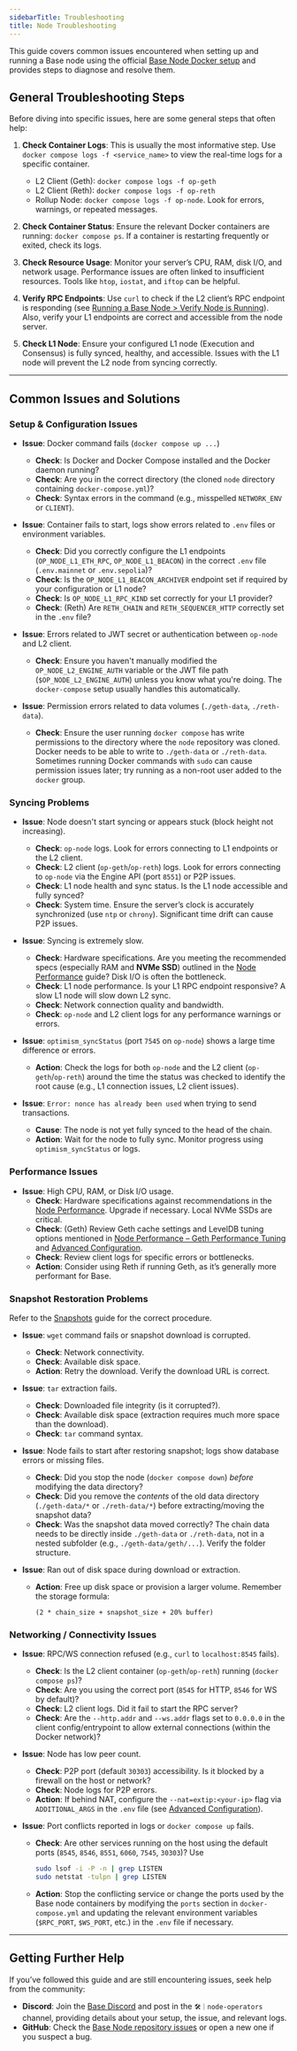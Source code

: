 ```yaml
---
sidebarTitle: Troubleshooting
title: Node Troubleshooting
---
```


This guide covers common issues encountered when setting up and running a Base node using the official [Base Node Docker setup](https://github.com/base/node) and provides steps to diagnose and resolve them.

## General Troubleshooting Steps

Before diving into specific issues, here are some general steps that often help:

1. **Check Container Logs**: This is usually the most informative step. Use `docker compose logs -f <service_name>` to view the real-time logs for a specific container.
    - L2 Client (Geth): `docker compose logs -f op-geth`
    - L2 Client (Reth): `docker compose logs -f op-reth`
    - Rollup Node: `docker compose logs -f op-node`. Look for errors, warnings, or repeated messages.

2. **Check Container Status**: Ensure the relevant Docker containers are running: `docker compose ps`. If a container is restarting frequently or exited, check its logs.

3. **Check Resource Usage**: Monitor your server’s CPU, RAM, disk I/O, and network usage. Performance issues are often linked to insufficient resources. Tools like `htop`, `iostat`, and `iftop` can be helpful.

4. **Verify RPC Endpoints**: Use `curl` to check if the L2 client’s RPC endpoint is responding (see [Running a Base Node > Verify Node is Running](/base-chain/quickstart/run-base-node.mdx#verify-node-is-running)). Also, verify your L1 endpoints are correct and accessible from the node server.

5. **Check L1 Node**: Ensure your configured L1 node (Execution and Consensus) is fully synced, healthy, and accessible. Issues with the L1 node will prevent the L2 node from syncing correctly.

---

## Common Issues and Solutions

### Setup & Configuration Issues

- **Issue**: Docker command fails (`docker compose up ...`)  
    - **Check**: Is Docker and Docker Compose installed and the Docker daemon running?  
    - **Check**: Are you in the correct directory (the cloned `node` directory containing `docker-compose.yml`)?  
    - **Check**: Syntax errors in the command (e.g., misspelled `NETWORK_ENV` or `CLIENT`).

- **Issue**: Container fails to start, logs show errors related to `.env` files or environment variables.  
    - **Check**: Did you correctly configure the L1 endpoints (`OP_NODE_L1_ETH_RPC`, `OP_NODE_L1_BEACON`) in the correct `.env` file (`.env.mainnet` or `.env.sepolia`)?  
    - **Check**: Is the `OP_NODE_L1_BEACON_ARCHIVER` endpoint set if required by your configuration or L1 node?  
    - **Check**: Is `OP_NODE_L1_RPC_KIND` set correctly for your L1 provider?  
    - **Check**: (Reth) Are `RETH_CHAIN` and `RETH_SEQUENCER_HTTP` correctly set in the `.env` file?

- **Issue**: Errors related to JWT secret or authentication between `op-node` and L2 client.  
    - **Check**: Ensure you haven't manually modified the `OP_NODE_L2_ENGINE_AUTH` variable or the JWT file path (`$OP_NODE_L2_ENGINE_AUTH`) unless you know what you're doing. The `docker-compose` setup usually handles this automatically.

- **Issue**: Permission errors related to data volumes (`./geth-data`, `./reth-data`).  
    - **Check**: Ensure the user running `docker compose` has write permissions to the directory where the `node` repository was cloned. Docker needs to be able to write to `./geth-data` or `./reth-data`. Sometimes running Docker commands with `sudo` can cause permission issues later; try running as a non-root user added to the `docker` group.

### Syncing Problems

- **Issue**: Node doesn't start syncing or appears stuck (block height not increasing).  
    - **Check**: `op-node` logs. Look for errors connecting to L1 endpoints or the L2 client.  
    - **Check**: L2 client (`op-geth`/`op-reth`) logs. Look for errors connecting to `op-node` via the Engine API (port `8551`) or P2P issues.  
    - **Check**: L1 node health and sync status. Is the L1 node accessible and fully synced?  
    - **Check**: System time. Ensure the server’s clock is accurately synchronized (use `ntp` or `chrony`). Significant time drift can cause P2P issues.

- **Issue**: Syncing is extremely slow.  
    - **Check**: Hardware specifications. Are you meeting the recommended specs (especially RAM and **NVMe SSD**) outlined in the [Node Performance](/base-chain/node-operators/performance-tuning) guide? Disk I/O is often the bottleneck.  
    - **Check**: L1 node performance. Is your L1 RPC endpoint responsive? A slow L1 node will slow down L2 sync.  
    - **Check**: Network connection quality and bandwidth.  
    - **Check**: `op-node` and L2 client logs for any performance warnings or errors.

- **Issue**: `optimism_syncStatus` (port `7545` on `op-node`) shows a large time difference or errors.  
    - **Action**: Check the logs for both `op-node` and the L2 client (`op-geth`/`op-reth`) around the time the status was checked to identify the root cause (e.g., L1 connection issues, L2 client issues).

- **Issue**: `Error: nonce has already been used` when trying to send transactions.  
    - **Cause**: The node is not yet fully synced to the head of the chain.  
    - **Action**: Wait for the node to fully sync. Monitor progress using `optimism_syncStatus` or logs.

### Performance Issues

- **Issue**: High CPU, RAM, or Disk I/O usage.  
    - **Check**: Hardware specifications against recommendations in the [Node Performance](/base-chain/node-operators/performance-tuning). Upgrade if necessary. Local NVMe SSDs are critical.  
    - **Check**: (Geth) Review Geth cache settings and LevelDB tuning options mentioned in [Node Performance – Geth Performance Tuning](/base-chain/node-operators/performance-tuning#geth-performance-tuning) and [Advanced Configuration](/base-chain/quickstart/run-base-node#geth-configuration-via-environment-variables).  
    - **Check**: Review client logs for specific errors or bottlenecks.  
    - **Action**: Consider using Reth if running Geth, as it’s generally more performant for Base.

### Snapshot Restoration Problems

Refer to the [Snapshots](/base-chain/node-operators/snapshots) guide for the correct procedure.

- **Issue**: `wget` command fails or snapshot download is corrupted.  
    - **Check**: Network connectivity.  
    - **Check**: Available disk space.  
    - **Action**: Retry the download. Verify the download URL is correct.

- **Issue**: `tar` extraction fails.  
    - **Check**: Downloaded file integrity (is it corrupted?).  
    - **Check**: Available disk space (extraction requires much more space than the download).  
    - **Check**: `tar` command syntax.

- **Issue**: Node fails to start after restoring snapshot; logs show database errors or missing files.  
    - **Check**: Did you stop the node (`docker compose down`) _before_ modifying the data directory?  
    - **Check**: Did you remove the _contents_ of the old data directory (`./geth-data/*` or `./reth-data/*`) before extracting/moving the snapshot data?  
    - **Check**: Was the snapshot data moved correctly? The chain data needs to be directly inside `./geth-data` or `./reth-data`, not in a nested subfolder (e.g., `./geth-data/geth/...`). Verify the folder structure.

- **Issue**: Ran out of disk space during download or extraction.  
    - **Action**: Free up disk space or provision a larger volume. Remember the storage formula:  
      ```  
      (2 * chain_size + snapshot_size + 20% buffer)  
      ```

### Networking / Connectivity Issues

- **Issue**: RPC/WS connection refused (e.g., `curl` to `localhost:8545` fails).  
    - **Check**: Is the L2 client container (`op-geth`/`op-reth`) running (`docker compose ps`)?  
    - **Check**: Are you using the correct port (`8545` for HTTP, `8546` for WS by default)?  
    - **Check**: L2 client logs. Did it fail to start the RPC server?  
    - **Check**: Are the `--http.addr` and `--ws.addr` flags set to `0.0.0.0` in the client config/entrypoint to allow external connections (within the Docker network)?

- **Issue**: Node has low peer count.  
    - **Check**: P2P port (default `30303`) accessibility. Is it blocked by a firewall on the host or network?  
    - **Check**: Node logs for P2P errors.  
    - **Action**: If behind NAT, configure the `--nat=extip:<your-ip>` flag via `ADDITIONAL_ARGS` in the `.env` file (see [Advanced Configuration](/base-chain/quickstart/run-base-node#improving-peer-connectivity)).

- **Issue**: Port conflicts reported in logs or `docker compose up` fails.  
    - **Check**: Are other services running on the host using the default ports (`8545`, `8546`, `8551`, `6060`, `7545`, `30303`)? Use  
      ```bash
      sudo lsof -i -P -n | grep LISTEN
      sudo netstat -tulpn | grep LISTEN
      ```  
    - **Action**: Stop the conflicting service or change the ports used by the Base node containers by modifying the `ports` section in `docker-compose.yml` and updating the relevant environment variables (`$RPC_PORT`, `$WS_PORT`, etc.) in the `.env` file if necessary.

---

## Getting Further Help

If you’ve followed this guide and are still encountering issues, seek help from the community:

- **Discord**: Join the [Base Discord](https://discord.gg/buildonbase) and post in the `🛠｜node-operators` channel, providing details about your setup, the issue, and relevant logs.  
- **GitHub**: Check the [Base Node repository issues](https://github.com/base-org/node/issues) or open a new one if you suspect a bug.  
